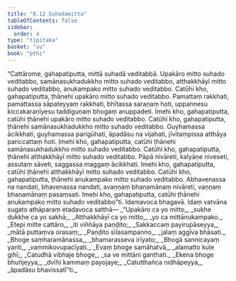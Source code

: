 ```yaml
---
title: "8.12 Suhadamitta"
tableOfContents: false
sidebar:
  order: 4
type: "tipitaka"
basket: "su"
book: "pthi"
---
```



<DynamicBreadcrumb />

<Division number="260" book="pthi" bookNo="8" page="152">

<Paragraph number="612" book="pthi">
“Cattārome, gahapatiputta, mittā suhadā veditabbā. Upakāro mitto suhado veditabbo, samānasukhadukkho mitto suhado veditabbo, atthakkhāyī mitto suhado veditabbo, anukampako mitto suhado veditabbo.
</Paragraph>

</Division>
<Division number="261" book="pthi" bookNo="8" page="152">

<Paragraph number="613" book="pthi">
Catūhi kho, gahapatiputta, ṭhānehi upakāro mitto suhado veditabbo. Pamattaṃ rakkhati, pamattassa sāpateyyaṃ rakkhati, bhītassa saraṇaṃ hoti, uppannesu kiccakaraṇīyesu taddiguṇaṃ bhogaṃ anuppadeti. Imehi kho, gahapatiputta, catūhi ṭhānehi upakāro mitto suhado veditabbo.
</Paragraph>

</Division>
<Division number="262" book="pthi" bookNo="8" page="152">

<Paragraph number="614" book="pthi">
Catūhi kho, gahapatiputta, ṭhānehi samānasukhadukkho mitto suhado veditabbo. Guyhamassa ācikkhati, guyhamassa parigūhati, āpadāsu na vijahati, jīvitaṃpissa atthāya pariccattaṃ hoti. Imehi kho, gahapatiputta, catūhi ṭhānehi samānasukhadukkho mitto suhado veditabbo.
</Paragraph>

</Division>
<Division number="263" book="pthi" bookNo="8" page="153">

<Paragraph number="615" book="pthi">
Catūhi kho, gahapatiputta, ṭhānehi atthakkhāyī mitto suhado veditabbo. Pāpā nivāreti, kalyāṇe niveseti, assutaṃ sāveti, saggassa maggaṃ ācikkhati. Imehi kho, gahapatiputta, catūhi ṭhānehi atthakkhāyī mitto suhado veditabbo.
</Paragraph>

</Division>
<Division number="264" book="pthi" bookNo="8" page="153">

<Paragraph number="616" book="pthi">
Catūhi kho, gahapatiputta, ṭhānehi anukampako mitto suhado veditabbo. Abhavenassa na nandati, bhavenassa nandati, avaṇṇaṃ bhaṇamānaṃ nivāreti, vaṇṇaṃ bhaṇamānaṃ pasaṃsati. Imehi kho, gahapatiputta, catūhi ṭhānehi anukampako mitto suhado veditabbo”ti.
</Paragraph>

</Division>
<Division number="265" book="pthi" bookNo="8" page="153">

<Paragraph number="617" book="pthi">
Idamavoca bhagavā. Idaṃ vatvāna sugato athāparaṃ etadavoca satthā—
</Paragraph>

<Paragraph number="618" type="verses" book="pthi">
_“Upakāro ca yo mitto,_  
_sukhe dukkhe ca yo sakhā;_  
_Atthakkhāyī ca yo mitto,_  
_yo ca mittānukampako._  

</Paragraph>

<Paragraph number="619" type="verses" book="pthi">
_Etepi mitte cattāro,_  
_iti viññāya paṇḍito;_  
_Sakkaccaṃ payirupāseyya,_  
_mātā puttaṃva orasaṃ;_  
_Paṇḍito sīlasampanno,_  
_jalaṃ aggīva bhāsati._  

</Paragraph>

<Paragraph number="620" type="verses" book="pthi">
_Bhoge saṃharamānassa,_  
_bhamarasseva irīyato;_  
_Bhogā sannicayaṃ yanti,_  
_vammikovupacīyati._  

</Paragraph>

<Paragraph number="621" type="verses" book="pthi">
_Evaṃ bhoge samāhatvā,_  
_alamatto kule gihī;_  
_Catudhā vibhaje bhoge,_  
_sa ve mittāni ganthati._  

</Paragraph>

<Paragraph number="622" type="verses" book="pthi">
_Ekena bhoge bhuñjeyya,_  
_dvīhi kammaṃ payojaye;_  
_Catutthañca nidhāpeyya,_  
_āpadāsu bhavissatī”ti._
</Paragraph>
</Division>